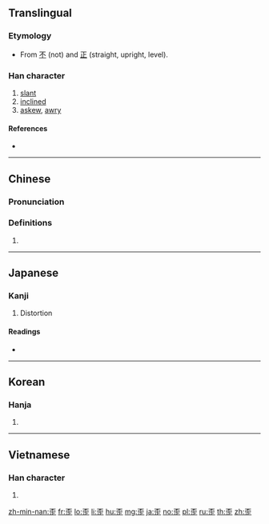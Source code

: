 ==Translingual==

===Etymology===
* From [[不]] (not) and [[正]] (straight, upright, level).

===Han character===
{{Han char|rn=77|rad=止|as=05|sn=9|four=10101|canj=MFMYM|ids=⿱不正}}

# [[slant]]
# [[inclined]]
# [[askew]], [[awry]]

====References====
* {{Han ref|kx=0576.120|dkj=16286|dj=0966.150|hdz=21441.130|uh=6B6A|ud=27498|bh=AC6E|bd=44142}}

----

==Chinese==
{{zh-forms}}

===Pronunciation===
{{zh-pron
|m=wāi |ma=Zh-wai.ogg
|c=waai1,me2 |c_note = me2 - vernacular and possibly etymologically unrelated
|h=pfs=vâi
|md=
|mn=oai
|w=
|mc=y
|oc=y
|cat=a
}}

===Definitions===
{{zh-hanzi}}

# {{rfdef|lang=zh}}

----

==Japanese==

===Kanji===
{{ja-kanji|grade=|rs=止05}}

# Distortion

====Readings====
* {{ja-readings|on=[[わい]] (wai)|kun=[[ゆがむ]] (yugamu), [[ひずみ]] (hizumi)}}

----

==Korean==

===Hanja===
{{ko-hanja|hangeul=[[아]], [[왜]], [[외]]|eumhun=|rv=a, wae, oe|mr=a, wae, oe|y=, oy}}

# {{defn|lang=ko|sort=止05}}

----

==Vietnamese==

===Han character===
{{vi-hantu|[[oai]], [[quay]], [[oa]]|rs=止05}}

# {{defn|lang=vi|sort=止05}}

[[zh-min-nan:歪]]
[[fr:歪]]
[[lo:歪]]
[[li:歪]]
[[hu:歪]]
[[mg:歪]]
[[ja:歪]]
[[no:歪]]
[[pl:歪]]
[[ru:歪]]
[[th:歪]]
[[zh:歪]]
